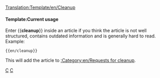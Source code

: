 [[Translation:Template/en/Cleanup]]
<noinclude></noinclude>{{en/ambox| type  = style
| text  = <strong>Cleanup</strong><br>This article needs a cleanup. It has grown over time and is now hard to read. You can improve it by rewriting parts of it or by giving the article a new structure.
}}<includeonly>{{{1|[[Category:en/Cleanup]]}}}</includeonly><noinclude>

====Template:Current usage====

Enter <nowiki>{{</nowiki>'''cleanup'''<nowiki>}}</nowiki> inside an article if you think the article is not well structured, contains outdated information and is generally hard to read. Example:
<pre>{{en/cleanup}}</pre>
This will add the article to [[:Category:en/Requests for cleanup]].

[[Category:en/Templates|C]][[Category:en/Message boxes|C]]
</noinclude>